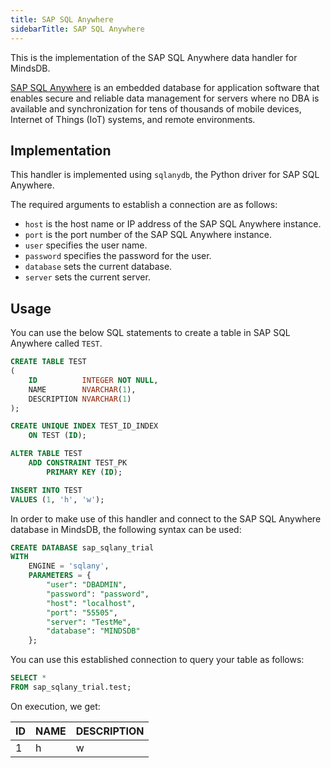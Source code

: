 ```yaml
---
title: SAP SQL Anywhere
sidebarTitle: SAP SQL Anywhere
---
```


This is the implementation of the SAP SQL Anywhere data handler for MindsDB.

[SAP SQL Anywhere](https://www.sap.com/products/technology-platform/sql-anywhere.html) is an embedded database for application software that enables secure and reliable data management for servers where no DBA is available and synchronization for tens of thousands of mobile devices, Internet of Things (IoT) systems, and remote environments.

## Implementation

This handler is implemented using `sqlanydb`, the Python driver for SAP SQL Anywhere.

The required arguments to establish a connection are as follows:

* `host` is the host name or IP address of the SAP SQL Anywhere instance.
* `port` is the port number of the SAP SQL Anywhere instance.
* `user` specifies the user name.
* `password` specifies the password for the user.
* `database` sets the current database.
* `server` sets the current server.

## Usage

You can use the below SQL statements to create a table in SAP SQL Anywhere called `TEST`.

```sql
CREATE TABLE TEST
(
    ID          INTEGER NOT NULL,
    NAME        NVARCHAR(1),
    DESCRIPTION NVARCHAR(1)
);

CREATE UNIQUE INDEX TEST_ID_INDEX
    ON TEST (ID);

ALTER TABLE TEST
    ADD CONSTRAINT TEST_PK
        PRIMARY KEY (ID);

INSERT INTO TEST
VALUES (1, 'h', 'w');
```

In order to make use of this handler and connect to the SAP SQL Anywhere database in MindsDB, the following syntax can be used:

```sql
CREATE DATABASE sap_sqlany_trial
WITH
    ENGINE = 'sqlany', 
    PARAMETERS = {
        "user": "DBADMIN",
        "password": "password",
        "host": "localhost",
        "port": "55505",
        "server": "TestMe",
        "database": "MINDSDB"
    };
```

You can use this established connection to query your table as follows:

```sql
SELECT *
FROM sap_sqlany_trial.test;
```

On execution, we get:

| ID | NAME | DESCRIPTION |
|----|------|-------------|
| 1  | h    | w           |
